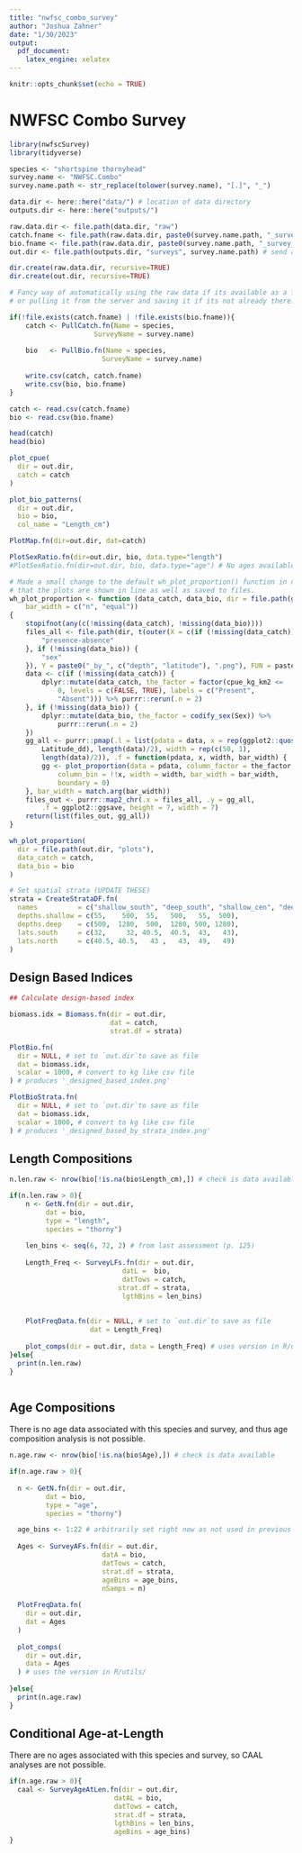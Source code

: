 ```yaml
---
title: "nwfsc_combo_survey"
author: "Joshua Zahner"
date: "1/30/2023"
output: 
  pdf_document:
    latex_engine: xelatex
---
```


```r
knitr::opts_chunk$set(echo = TRUE)
```

# NWFSC Combo Survey

```r
library(nwfscSurvey)
library(tidyverse)

species <- "shortspine thornyhead"
survey.name <- "NWFSC.Combo"
survey.name.path <- str_replace(tolower(survey.name), "[.]", "_")

data.dir <- here::here("data/") # location of data directory
outputs.dir <- here::here("outputs/")

raw.data.dir <- file.path(data.dir, "raw")
catch.fname <- file.path(raw.data.dir, paste0(survey.name.path, "_survey_catch.csv")) # raw survey catch filename
bio.fname <- file.path(raw.data.dir, paste0(survey.name.path, "_survey_bio.csv"))     # raw survey bio filename
out.dir <- file.path(outputs.dir, "surveys", survey.name.path) # send all plot/data outputs here
```

```r
dir.create(raw.data.dir, recursive=TRUE)
dir.create(out.dir, recursive=TRUE)
```


```r
# Fancy way of automatically using the raw data if its available as a file
# or pulling it from the server and saving it if its not already there.

if(!file.exists(catch.fname) | !file.exists(bio.fname)){
    catch <- PullCatch.fn(Name = species, 
                     SurveyName = survey.name)
                     
    bio   <- PullBio.fn(Name = species, 
                       SurveyName = survey.name)
    
    write.csv(catch, catch.fname)
    write.csv(bio, bio.fname)
}

catch <- read.csv(catch.fname)
bio <- read.csv(bio.fname)

head(catch)
head(bio)
```

```r
plot_cpue(
  dir = out.dir, 
  catch = catch
)

plot_bio_patterns(
  dir = out.dir, 
  bio = bio, 
  col_name = "Length_cm")

PlotMap.fn(dir=out.dir, dat=catch)

PlotSexRatio.fn(dir=out.dir, bio, data.type="length")
#PlotSexRatio.fn(dir=out.dir, bio, data.type="age") # No ages available

```

```r
# Made a small change to the default wh_plot_proportion() function in nwfscSurvey so
# that the plots are shown in line as well as saved to files.
wh_plot_proportion <- function (data_catch, data_bio, dir = file.path(getwd(), "plots"), 
    bar_width = c("n", "equal")) 
{
    stopifnot(any(c(!missing(data_catch), !missing(data_bio))))
    files_all <- file.path(dir, t(outer(X = c(if (!missing(data_catch)) {
        "presence-absence"
    }, if (!missing(data_bio)) {
        "sex"
    }), Y = paste0("_by_", c("depth", "latitude"), ".png"), FUN = paste0)))
    data <- c(if (!missing(data_catch)) {
        dplyr::mutate(data_catch, the_factor = factor(cpue_kg_km2 <= 
            0, levels = c(FALSE, TRUE), labels = c("Present", 
            "Absent"))) %>% purrr::rerun(.n = 2)
    }, if (!missing(data_bio)) {
        dplyr::mutate(data_bio, the_factor = codify_sex(Sex)) %>% 
            purrr::rerun(.n = 2)
    })
    gg_all <- purrr::pmap(.l = list(pdata = data, x = rep(ggplot2::quos(Depth_m, 
        Latitude_dd), length(data)/2), width = rep(c(50, 1), 
        length(data)/2)), .f = function(pdata, x, width, bar_width) {
        gg <- plot_proportion(data = pdata, column_factor = the_factor, 
            column_bin = !!x, width = width, bar_width = bar_width, 
            boundary = 0)
    }, bar_width = match.arg(bar_width))
    files_out <- purrr::map2_chr(.x = files_all, .y = gg_all, 
        .f = ggplot2::ggsave, height = 7, width = 7)
    return(list(files_out, gg_all))
}

wh_plot_proportion(
  dir = file.path(out.dir, "plots"),
  data_catch = catch,
  data_bio = bio
)
```

```r
# Set spatial strata (UPDATE THESE)
strata = CreateStrataDF.fn(
  names          = c("shallow_south", "deep_south", "shallow_cen", "deep_cen", "shallow_north", "deep_north"), 
  depths.shallow = c(55,    500,  55,   500,   55,  500),
  depths.deep    = c(500,  1280,  500,  1280, 500, 1280),
  lats.south     = c(32,     32, 40.5,  40.5,  43,   43),
  lats.north     = c(40.5, 40.5,   43 ,   43,  49, 	 49)
)
```


## Design Based Indices
```r
## Calculate design-based index

biomass.idx = Biomass.fn(dir = out.dir, 
                         dat = catch,  
                         strat.df = strata)

PlotBio.fn(
  dir = NULL, # set to `out.dir`to save as file
  dat = biomass.idx,
  scalar = 1000, # convert to kg like csv file
) # produces '_designed_based_index.png'

PlotBioStrata.fn(
  dir = NULL, # set to `out.dir`to save as file
  dat = biomass.idx,
  scalar = 1000, # convert to kg like csv file
) # produces '_designed_based_by_strata_index.png'

```

## Length Compositions

```r
n.len.raw <- nrow(bio[!is.na(bio$Length_cm),]) # check is data available

if(n.len.raw > 0){
    n <- GetN.fn(dir = out.dir, 
         dat = bio, 
         type = "length", 
         species = "thorny")
      
    len_bins <- seq(6, 72, 2) # from last assessment (p. 125)
    
    Length_Freq <- SurveyLFs.fn(dir = out.dir, 
                            datL =  bio, 
                            datTows = catch,
                           strat.df = strata,
                            lgthBins = len_bins)
    
    
    PlotFreqData.fn(dir = NULL, # set to `out.dir`to save as file 
                    dat = Length_Freq)
    
    plot_comps(dir = out.dir, data = Length_Freq) # uses version in R/utils/ 
}else{
  print(n.len.raw)
}

```
```r

```

## Age Compositions

There is no age data associated with this species and survey, and thus age composition analysis is not possible.
```r
n.age.raw <- nrow(bio[!is.na(bio$Age),]) # check is data available

if(n.age.raw > 0){
  
  n <- GetN.fn(dir = out.dir,
         dat = bio,
         type = "age",
         species = "thorny")

  age_bins <- 1:22 # arbitrarily set right now as not used in previous assessment
  
  Ages <- SurveyAFs.fn(dir = out.dir,
                       datA = bio,
                       datTows = catch,
                       strat.df = strata,
                       ageBins = age_bins,
                       nSamps = n)
  
  PlotFreqData.fn(
    dir = out.dir,
    dat = Ages
  )
  
  plot_comps(
    dir = out.dir,
    data = Ages
  ) # uses the version in R/utils/
  
}else{
  print(n.age.raw)
}

```

## Conditional Age-at-Length
There are no ages associated with this species and survey, so CAAL analyses are not possible.
```r
if(n.age.raw > 0){
  caal <- SurveyAgeAtLen.fn(dir = out.dir,
                          datAL = bio,
                          datTows = catch,
                          strat.df = strata,
                          lgthBins = len_bins,
                          ageBins = age_bins) 
}
```

